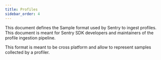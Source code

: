 ```yaml
---
title: Profiles
sidebar_order: 4
---
```


This document defines the Sample format used by Sentry to ingest profiles. This
document is meant for Sentry SDK developers and maintainers of the profile
ingestion pipeline.

This format is meant to be cross platform and allow to represent samples
collected by a profiler.


<PageGrid />
